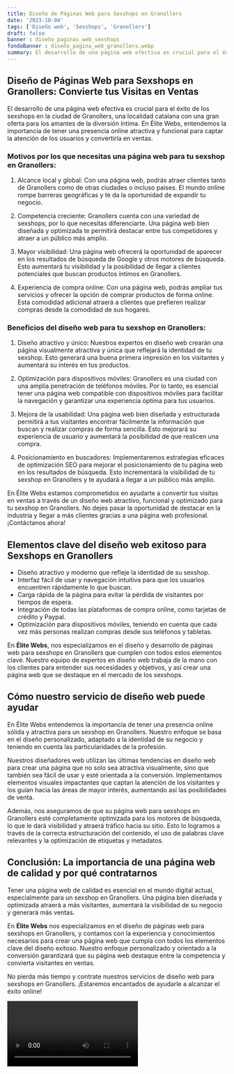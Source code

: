 ```yaml
---
title: Diseño de Páginas Web para Sexshops en Granollers
date: '2023-10-04'
tags: ['Diseño web', 'Sexshops', 'Granollers']
draft: false
banner : diseño_paginas_web_sexshops
fondoBanner : diseño_pagina_web_granollers.webp
summary: El desarrollo de una página web efectiva es crucial para el éxito de los sexshops en la ciudad de Granollers, una localidad catalana con una gran oferta para los amantes de la diversión íntima. En Élite Webs, entendemos la importancia de tener una presencia online atractiva y funcional para captar la atención de los usuarios y convertirla en ventas.
---
```


## Diseño de Páginas Web para Sexshops en Granollers: Convierte tus Visitas en Ventas

El desarrollo de una página web efectiva es crucial para el éxito de los sexshops en la ciudad de Granollers, una localidad catalana con una gran oferta para los amantes de la diversión íntima. En Élite Webs, entendemos la importancia de tener una presencia online atractiva y funcional para captar la atención de los usuarios y convertirla en ventas.

### Motivos por los que necesitas una página web para tu sexshop en Granollers:

1. Alcance local y global: Con una página web, podrás atraer clientes tanto de Granollers como de otras ciudades o incluso países. El mundo online rompe barreras geográficas y te da la oportunidad de expandir tu negocio.

2. Competencia creciente: Granollers cuenta con una variedad de sexshops, por lo que necesitas diferenciarte. Una página web bien diseñada y optimizada te permitirá destacar entre tus competidores y atraer a un público más amplio.

3. Mayor visibilidad: Una página web ofrecerá la oportunidad de aparecer en los resultados de búsqueda de Google y otros motores de búsqueda. Esto aumentará tu visibilidad y la posibilidad de llegar a clientes potenciales que buscan productos íntimos en Granollers.

4. Experiencia de compra online: Con una página web, podrás ampliar tus servicios y ofrecer la opción de comprar productos de forma online. Esta comodidad adicional atraerá a clientes que prefieren realizar compras desde la comodidad de sus hogares.

### Beneficios del diseño web para tu sexshop en Granollers:

1. Diseño atractivo y único: Nuestros expertos en diseño web crearán una página visualmente atractiva y única que reflejará la identidad de tu sexshop. Esto generará una buena primera impresión en los visitantes y aumentará su interés en tus productos.

2. Optimización para dispositivos móviles: Granollers es una ciudad con una amplia penetración de teléfonos móviles. Por lo tanto, es esencial tener una página web compatible con dispositivos móviles para facilitar la navegación y garantizar una experiencia óptima para tus usuarios.

3. Mejora de la usabilidad: Una página web bien diseñada y estructurada permitirá a tus visitantes encontrar fácilmente la información que buscan y realizar compras de forma sencilla. Esto mejorará su experiencia de usuario y aumentará la posibilidad de que realicen una compra.

4. Posicionamiento en buscadores: Implementaremos estrategias eficaces de optimización SEO para mejorar el posicionamiento de tu página web en los resultados de búsqueda. Esto incrementará la visibilidad de tu sexshop en Granollers y te ayudará a llegar a un público más amplio.

En Élite Webs estamos comprometidos en ayudarte a convertir tus visitas en ventas a través de un diseño web atractivo, funcional y optimizado para tu sexshop en Granollers. No dejes pasar la oportunidad de destacar en la industria y llegar a más clientes gracias a una página web profesional. ¡Contáctanos ahora!

<GifSeo />

<Cta />

## Elementos clave del diseño web exitoso para Sexshops en Granollers

- Diseño atractivo y moderno que refleje la identidad de su sexshop.
- Interfaz fácil de usar y navegación intuitiva para que los usuarios encuentren rápidamente lo que buscan.
- Carga rápida de la página para evitar la pérdida de visitantes por tiempos de espera.
- Integración de todas las plataformas de compra online, como tarjetas de crédito y Paypal.
- Optimización para dispositivos móviles, teniendo en cuenta que cada vez más personas realizan compras desde sus teléfonos y tabletas.

En **Élite Webs**, nos especializamos en el diseño y desarrollo de páginas web para sexshops en Granollers que cumplen con todos estos elementos clave. Nuestro equipo de expertos en diseño web trabaja de la mano con los clientes para entender sus necesidades y objetivos, y así crear una página web que se destaque en el mercado de los sexshops.

## Cómo nuestro servicio de diseño web puede ayudar

En Élite Webs entendemos la importancia de tener una presencia online sólida y atractiva para un sexshop en Granollers. Nuestro enfoque se basa en el diseño personalizado, adaptado a la identidad de su negocio y teniendo en cuenta las particularidades de la profesión.

Nuestros diseñadores web utilizan las últimas tendencias en diseño web para crear una página que no solo sea atractiva visualmente, sino que también sea fácil de usar y esté orientada a la conversión. Implementamos elementos visuales impactantes que captan la atención de los visitantes y los guían hacia las áreas de mayor interés, aumentando así las posibilidades de venta.

Además, nos aseguramos de que su página web para sexshops en Granollers esté completamente optimizada para los motores de búsqueda, lo que le dará visibilidad y atraerá tráfico hacia su sitio. Esto lo logramos a través de la correcta estructuración del contenido, el uso de palabras clave relevantes y la optimización de etiquetas y metadatos.

## Conclusión: La importancia de una página web de calidad y por qué contratarnos

Tener una página web de calidad es esencial en el mundo digital actual, especialmente para un sexshop en Granollers. Una página bien diseñada y optimizada atraerá a más visitantes, aumentará la visibilidad de su negocio y generará más ventas.

En **Élite Webs** nos especializamos en el diseño de páginas web para sexshops en Granollers, y contamos con la experiencia y conocimientos necesarios para crear una página web que cumpla con todos los elementos clave del diseño exitoso. Nuestro enfoque personalizado y orientado a la conversión garantizará que su página web destaque entre la competencia y convierta visitantes en ventas.

No pierda más tiempo y contrate nuestros servicios de diseño web para sexshops en Granollers. ¡Estaremos encantados de ayudarle a alcanzar el éxito online!

<Video />

<CtaBot job='Sexshops' city='Granollers'/>

<Gmaps query='Granollers+españa+maps' />